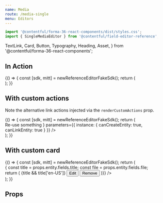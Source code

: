 ```yaml
---
name: Media
route: /media-single
menu: Editors
---
```



<Readme />

```jsx
import '@contentful/forma-36-react-components/dist/styles.css';
import { SingleMediaEditor } from '@contentful/field-editor-reference';
```

  TextLink,
  Card,
  Button,
  Typography,
  Heading,
  Asset,
} from '@contentful/forma-36-react-components';

## In Action

<Playground>
  {() => {
    const [sdk, mitt] = newReferenceEditorFakeSdk();
    return (
      <div>
        <SingleMediaEditor
          viewType="card"
          sdk={sdk}
          isInitiallyDisabled={false}
          parameters={{
            instance: {
              canCreateEntity: true,
              canLinkEntity: true
            }
          }}
         />
        <ActionsPlayground mitt={mitt} />
      </div>
    );
}}


</Playground>


## With custom actions

Note the alternative link actions injected via the `renderCustomActions` prop.

<Playground>
  {() => {
    const [sdk, mitt] = newReferenceEditorFakeSdk();
    return (
      <div>
        <SingleMediaEditor
          viewType="card"
          sdk={sdk}
          isInitiallyDisabled={false}
          renderCustomActions={(props) => <TextLink disabled={props.isDisabled} testId='custom-link'
              onClick={props.onLinkExisting}
              linkType="primary"
              icon="ThumbUp"
              iconPosition="right">
            Re-use something
            </TextLink>
          }
          parameters={{
            instance: {
              canCreateEntity: true,
              canLinkEntity: true
            }
          }}
         />
        <ActionsPlayground mitt={mitt} />
      </div>
    );
}}


</Playground>


## With custom card

<Playground>
  {() => {
    const [sdk, mitt] = newReferenceEditorFakeSdk();
    return (
      <div>
        <SingleMediaEditor
          viewType="card"
          sdk={sdk}
          isInitiallyDisabled={false}
          parameters={{
            instance: {
              canCreateEntity: true,
              canLinkEntity: true,
            },
          }}
          renderCustomCard={(props) => {
            const title = props.entity.fields.title;
            const file = props.entity.fields.file;
            return (
            <Card testId="custom-card">
              <Typography style={{ marginBottom: '20px' }}>
                <Heading>{title && title['en-US']}</Heading>
                <Asset
                  src={file && file['en-US'].url }
                  title={file && file['en-US'].fileName}
                />
              </Typography>
              <Button onClick={props.onEdit} style={{ marginRight: '10px' }}>
                Edit
              </Button>
              <Button onClick={props.onRemove}>Remove</Button>
            </Card>
          )}}
        />
        <ActionsPlayground mitt={mitt} />
      </div>
    );
  }}
</Playground>

## Props

<Props of={SingleMediaEditor} />
